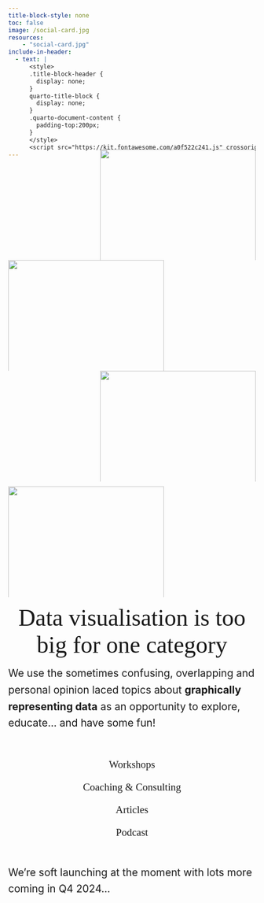 ```yaml
---
title-block-style: none
toc: false
image: /social-card.jpg
resources:
    - "social-card.jpg"
include-in-header:
  - text: |
      <style>
      .title-block-header {
        display: none;
      }
      quarto-title-block {
        display: none;
      }
      .quarto-document-content {
        padding-top:200px;      
      }
      </style>
      <script src="https://kit.fontawesome.com/a0f522c241.js" crossorigin="anonymous"></script>
---
```

<!--- START: Buffer behind the navbar --->
<div class="column-screen" style='margin-top:-102px;'>
<div class="column-screen" style='margin-top:0px;'>
<div class="grid" style="row-gap: 0;column-gap:0;height:70px;width:100vw">
<div class="g-col-6" style='text-align:right;background-color:{{<brand color graph-primary>}};'><span></span></div>
<div class="g-col-6" style='background-color:{{<brand color plot-primary>}};'><span></span></div>
</div>
</div>
<!--- END: Buffer behind the navbar --->

<!--- START: GPCDS Banner --->
<div class="column-screen" style='margin-top:0;'>
<div class="grid" style="row-gap: 0;column-gap:0;">
  <div class="g-col-6" style='text-align:right;background-color:{{<brand color graph-primary>}};'><img src='brand-identity/ident_major_graph.png' style='max-height:225px;height:calc(33vw);'/></div>
  <div class="g-col-6" style='background-color:{{<brand color plot-primary>}};'><img src='brand-identity/ident_major_plot.png' style='max-height:225px;height:calc(33vw);text-align:right;'/></div>

  <div class="g-col-6" style='text-align:right;background-color:{{<brand color chart-primary>}};padding-bottom:10px;'><img src='brand-identity/ident_major_chart.png' style='max-height:225px;height:calc(33vw);'/></div>
  <div class="g-col-6" style='background-color:{{<brand color story-primary>}}'><img src='brand-identity/ident_major_story.png' style='max-height:225px;height:calc(33vw);text-align:right;'/></div>
</div>
<!--- END: GPCDS Banner --->

<!--- START: Mission statement --->
<div class="grid" style="row-gap:0;">
<div class="g-col-12 g-col-md-6 p-md-4" style='text-align:center'>
<span style='text-align:right;font-size:clamp(48px, 4.5vw, 60px);font-family:Futura;color:{{<brand color black-mid>}};'>
Data visualisation is too big for one category
</span>
</div>
<div class="g-col-12 g-col-md-6 p-md-4 p-12 d-flex align-items-center container">
<span style='font-size:clamp(8px, 1.5em, 92px);line-height:1.6;'>
We use the sometimes confusing, overlapping and personal opinion laced topics about **graphically representing data** as an opportunity to explore, educate... and have some fun!
</span>
</div>
</div>
<!--- END: Mission statement --->

<div class="grid" style="row-gap:0;font-family:Futura;font-size:1.5em;background-color:{{<brand color grey-light>}};padding-top:20px">
<div class="g-col-12 g-col-sm-3 p-md-4" style='text-align:center'>
<a href="workshops_overview.html" style='text-decoration:none;'>
<i class="fa-solid fa-screwdriver-wrench" style='color:{{<brand color graph-tertiary>}};font-size:2.5em;'></i>
<p style='color:{{<brand color graph-tertiary>}};'>Workshops</p>
</a>
</div>
<div class="g-col-12 g-col-sm-3 p-md-4" style='text-align:center'>
<a href="coaching-and-consulting.html" style='text-decoration:none;'>
<i class="fa-solid fa-users-between-lines" style='color:{{<brand color plot-tertiary>}};font-size:2.5em;'></i>
<p style='color:{{<brand color plot-tertiary>}};'>Coaching & Consulting</p>
</a>
</div>
<div class="g-col-12 g-col-sm-3 p-md-4" style='text-align:center'>
<a href="blog.html" style='text-decoration:none;'>
<i class="fa-solid fa-newspaper" style='color:{{<brand color chart-tertiary>}};font-size:2.5em;'></i>
<p style='color:{{<brand color chart-tertiary>}};'>Articles</p>
</a>
</div>
<div class="g-col-12 g-col-sm-3 p-md-4" style='text-align:center'>
<a href="podcast.html" style='text-decoration:none;'>
<i class="fa-solid fa-podcast" style='color:{{<brand color story-tertiary>}};font-size:2.5em;'></i>
<p style='color:{{<brand color story-tertiary>}};'>Podcast</p>
</a>
</div>

</div>

</div>

<br/>

<span style='font-size:clamp(8px, 1.5em, 92px);line-height:1.6;'>
We're soft launching at the moment with lots more coming in Q4 2024...
</span>


